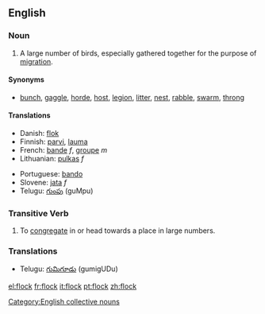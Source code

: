 ==English==

===Noun===
{{en-noun-reg}}

# A large number of birds, especially gathered together for the purpose of [[migration]].

====Synonyms====
*[[bunch]], [[gaggle]], [[horde]], [[host]], [[legion]], [[litter]], [[nest]], [[rabble]], [[swarm]], [[throng]]

====Translations====
{{top}}
*Danish: [[flok]]
*Finnish: [[parvi]], [[lauma]]
*French: [[bande]] ''f'', [[groupe]] ''m''
*Lithuanian: [[pulkas]] ''f''
{{mid}}
*Portuguese: [[bando]]
*Slovene: [[jata]] ''f''
*Telugu: [[గుంపు]] (guMpu)
{{bottom}}

===Transitive Verb===
{{en-infl-reg-consonant|flock||}}

# To [[congregate]] in or head towards a place in large numbers.

===Translations===
*Telugu: [[గుమిగూడు]] (gumigUDu)

[[Category:English collective nouns]]

[[el:flock]]
[[fr:flock]]
[[it:flock]]
[[pt:flock]]
[[zh:flock]]